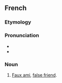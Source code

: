 {{also|faux ami}}
==French==

===Etymology===
{{compound|fr|faux|t1=false|ami|t2=friend}}

===Pronunciation===
* {{fr-IPA|fauzami}}
* {{audio|Fr-Paris--faux-ami.ogg|Audio (Paris)|lang=fr}}

===Noun===
{{fr-noun|head=[[faux]]-[[ami]]|m}}

# [[faux ami#English|Faux ami]], [[false friend]].